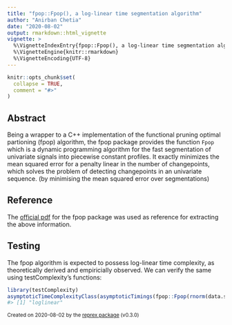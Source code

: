 ```yaml
---
title: "fpop::Fpop(), a log-linear time segmentation algorithm"
author: "Anirban Chetia"
date: "2020-08-02"
output: rmarkdown::html_vignette
vignette: >
  %\VignetteIndexEntry{fpop::Fpop(), a log-linear time segmentation algorithm}
  %\VignetteEngine{knitr::rmarkdown}
  %\VignetteEncoding{UTF-8}
---
```


```r
knitr::opts_chunk$set(
  collapse = TRUE,
  comment = "#>"
)
```

## Abstract
Being a wrapper to a C++ implementation of the functional pruning optimal partioning (fpop) algorithm, the fpop package provides the function `Fpop` which is a dynamic programming algorithm for the fast segmentation of univariate signals into piecewise constant profiles. It exactly minimizes the mean squared error for a penalty linear in the number of changepoints, which solves the problem of detecting changepoints in an univariate sequence. (by minimising the mean squared error over segmentations)

## Reference
The [official pdf](https://cran.r-project.org/web/packages/fpop/fpop.pdf) for the fpop package was used as reference for extracting the above information.

## Testing
The fpop algorithm is expected to possess log-linear time complexity, as theoretically derived and empiricially observed. We can verify the same using testComplexity's functions:
```r
library(testComplexity)
asymptoticTimeComplexityClass(asymptoticTimings(fpop::Fpop(rnorm(data.sizes), 1), data.sizes = 10^seq(1, 4, by = 0.5), max.seconds = 0.1))
#> [1] "loglinear"
```

<sup>Created on 2020-08-02 by the [reprex package](https://reprex.tidyverse.org) (v0.3.0)</sup>


